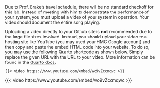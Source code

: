 ::: {.callout-warning title="FA24 Checkoff Modification"}
Due to Prof. Brake's travel schedule, there will be no standard checkoff for this lab.
Instead of meeting with him to demonstrate the performance of your system, you must upload a video of your system in operation.
Your video should document the entire song playing.

Uploading a video directly to your Github site is **not** recommended due to the large file sizes involved.
Instead, you should upload your video to a hosting site like YouTube (you may used your HMC Google account) and then copy and paste the embed HTML code into your website.
To do so, you may use the following Quarto shortcode as shown below.
Simply replace the given URL with the URL to your video.
More information can be found in the [Quarto docs](https://quarto.org/docs/authoring/videos.html).

``` .markdown
{{< video https://www.youtube.com/embed/wo9vZccmqwc >}}
```

{{< video https://www.youtube.com/embed/wo9vZccmqwc >}}
:::
